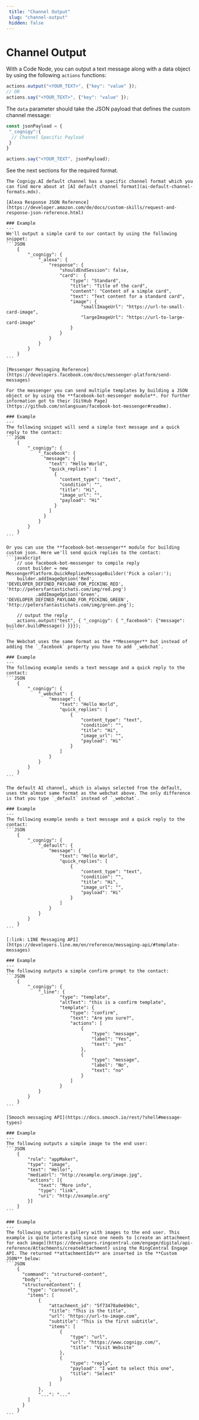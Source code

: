 ```yaml
---
 title: "Channel Output" 
 slug: "channel-output" 
 hidden: false 
---
```


# Channel Output

With a Code Node, you can output a text message along with a data object by using the following `actions` functions:
```javaScript
actions.output("<YOUR_TEXT>", {"key": "value" });
// OR
actions.say("<YOUR_TEXT>", {"key": "value" });
``` 

The `data` parameter should take the JSON payload that defines the custom channel message:
```javaScript
const jsonPayload = {
 "_cognigy":{
  // Channel Specific Payload 
 }
}

actions.say("<YOUR_TEXT", jsonPayload);
``` 

See the next sections for the required format.

<CollapsibleSection title="AI Default Channel">

    The Cognigy.AI default channel has a specific channel format which you can find more about at [AI default channel format](ai-default-channel-formats.mdx).

</CollapsibleSection>


<CollapsibleSection title="Alexa">

    [Alexa Response JSON Reference](https://developer.amazon.com/de/docs/custom-skills/request-and-response-json-reference.html)

    ### Example
    ---
    We'll output a simple card to our contact by using the following snippet:
    ```JSON
        {
            "_cognigy": {
                "_alexa": {
                    "response": {
                        "shouldEndSession": false,
                        "card":  {
                            "type": "Standard",
                            "title": "Title of the card",
                            "content": "Content of a simple card",
                            "text": "Text content for a standard card",
                            "image": {
                                "smallImageUrl": "https://url-to-small-card-image",
                                "largeImageUrl": "https://url-to-large-card-image"
                            }
                        }
                    }
                }
            }
        }
    ```

</CollapsibleSection>


<CollapsibleSection title="Messenger">

    [Messenger Messaging Reference](https://developers.facebook.com/docs/messenger-platform/send-messages)

    For the messenger you can send multiple templates by building a JSON object or by using the **facebook-bot-messenger module**. For further information got to their [GitHub Page](https://github.com/snlangsuan/facebook-bot-messenger#readme).

    ### Example
    ---
    The following snippet will send a simple text message and a quick reply to the contact:
    ```JSON
        {
            "_cognigy": {
                "_facebook": {      
                  "message": {
                    "text": "Hello World",
                    "quick_replies": [
                      {
                        "content_type": "text",
                        "condition": "",
                        "title": "Hi",
                        "image_url": "",
                        "payload": "Hi"
                      }
                    ]
                  }
                }
            }
        }
    ```

    Or you can use the **facebook-bot-messenger** module for building custom json. Here we'll send quick replies to the contact:
    ```javaScript
        // use facebook-bot-messenger to compile reply
        const builder = new MessengerPlatform.QuickRepliesMessageBuilder('Pick a color:');
        builder.addImageOption('Red', 'DEVELOPER_DEFINED_PAYLOAD_FOR_PICKING_RED', 'http://petersfantastichats.com/img/red.png')
               .addImageOption('Green', 'DEVELOPER_DEFINED_PAYLOAD_FOR_PICKING_GREEN', 'http://petersfantastichats.com/img/green.png');
    
        // output the reply
        actions.output("test", { "_cognigy": { "_facebook": {"message": builder.buildMessage() }}});
    ```

</CollapsibleSection>


<CollapsibleSection title="Webchat">

    The Webchat uses the same format as the **Messenger** but instead of adding the `_facebook` property you have to add `_webchat`.

    ### Example
    ---
    The following example sends a text message and a quick reply to the contact:
    ```JSON
        {
            "_cognigy": {
                "_webchat": {      
                    "message": {
                        "text": "Hello World",
                        "quick_replies": [
                            {
                                "content_type": "text",
                                "condition": "",
                                "title": "Hi",
                                "image_url": "",
                                "payload": "Hi"
                            }
                        ]
                    }
                }
            }
        }
    ```

</CollapsibleSection>


<CollapsibleSection title="AI">

    The default AI channel, which is always selected from the default, uses the almost same format as the webchat above. The only difference is that you type `_default` instead of `_webchat`. 

    ### Example
    ---
    The following example sends a text message and a quick reply to the contact:
    ```JSON
        {
            "_cognigy": {
                "_default": {      
                    "message": {
                        "text": "Hello World",
                        "quick_replies": [
                            {
                                "content_type": "text",
                                "condition": "",
                                "title": "Hi",
                                "image_url": "",
                                "payload": "Hi"
                            }
                        ]
                    }
                }
            }
        }
    ```

</CollapsibleSection>


<CollapsibleSection title="LINE">

    [:link: LINE Messaging API](https://developers.line.me/en/reference/messaging-api/#template-messages)

    ### Example
    ---
    The following outputs a simple confirm prompt to the contact:
    ```JSON
        {
            "_cognigy": {
                "_line": {
                        "type": "template",
                        "altText": "this is a confirm template",
                        "template": {
                            "type": "confirm",
                            "text": "Are you sure?",
                            "actions": [
                                {
                                    "type": "message",
                                    "label": "Yes",
                                    "text": "yes"
                                },
                                {
                                    "type": "message",
                                    "label": "No",
                                    "text": "no"
                                }
                            ]
                        }
                }
            }
        }
    ```

</CollapsibleSection>


<CollapsibleSection title="Smooch">

    [Smooch messaging API](https://docs.smooch.io/rest/?shell#message-types)

    ### Example
    ---
    The following outputs a simple image to the end user:
    ```JSON
        {
            "role": "appMaker",
            "type": "image",
            "text": "Hello!",
            "mediaUrl": "http://example.org/image.jpg",
            "actions": [{
                "text": "More info",
                "type": "link",
                "uri": "http://example.org"
            }]
        }
    ```

</CollapsibleSection>


<CollapsibleSection title="RingCentral Engage">

    ### Example
    ---
    The following outputs a gallery with images to the end user. This example is quite interesting since one needs to [create an attachment for each image](https://developers.ringcentral.com/engage/digital/api-reference/Attachments/createAttachment) using the RingCentral Engage API. The returned **attachmentIds** are inserted in the **Custom JSON** below: 
    ```JSON
        {
          "command": "structured-content",
          "body": "",
          "structuredContent": {
            "type": "carousel",
            "items": [
                {
                    "attachment_id": "5f73470a0e69dc",
                    "title": "This is the title",
                    "url": "https://url-to-image.com",
                    "subtitle": "This is the first subtitle",
                    "items": [
                        {
                            "type": "url",
                            "url": "https://www.cognigy.com/",
                            "title": "Visit Website"
                        },
                        {
                            "type": "reply",
                            "payload": "I want to select this one",
                            "title": "Select"
                        }
                    ]
                },
                "...": "..."
            ]
          }
        }
    ```

</CollapsibleSection>


